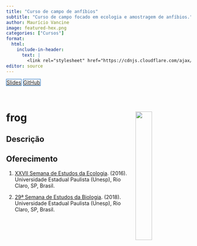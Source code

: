 ```yaml
---
title: "Curso de campo de anfíbios"
subtitle: "Curso de campo focado em ecologia e amostragem de anfíbios."
author: Maurício Vancine
image: featured-hex.png
categories: ["Cursos"]
format:
  html:
    include-in-header: 
      text: |
        <link rel="stylesheet" href="https://cdnjs.cloudflare.com/ajax/libs/font-awesome/6.5.0/css/all.min.css">
editor: source
---
```


<div class="mt-4 d-flex flex-row flex-wrap gap-1 justify-content-left justify-content-sm-start" role="group" aria-label="Links">
  <a href="" class="btn btn-custom text-capitalize" target="_blank"><i class="fas fa-images me-1"></i>Slides</a>
  <a href="" class="btn btn-custom text-capitalize" target="_blank"><i class="fab fa-github me-1"></i>GitHub</a>
</div>

<style>
  .btn-custom {
    background-color: white;
    border: 1px solid #1c6cbe; /* Borda azul */
    color: #1c6cbe; /* Texto azul */
    transition: background-color 0.3s, color 0.3s;
  }
  .btn-custom:hover {
    background-color: #1c6cbe; /* Cor de fundo azul ao passar o mouse */
    color: white; /* Texto branco */
  }
</style>

<br>

# **frog** <img src="featured-hex.png" align="right" width="30%" min-width="120px"/>

## Descrição


## Oferecimento

1. [XXVII Semana de Estudos da Ecologia](https://www.instagram.com/seecologiaunesp). (2016). Universidade Estadual Paulista (Unesp), Rio Claro, SP, Brasil.

1. [29ª Semana de Estudos da Biologia](https://www.instagram.com/sebio.rc). (2018). Universidade Estadual Paulista (Unesp), Rio Claro, SP, Brasil.
